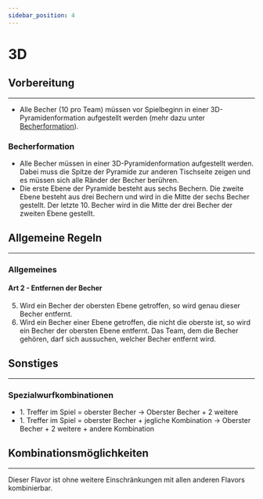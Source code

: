 ```yaml
---
sidebar_position: 4
---
```


# 3D

## Vorbereitung
<hr/>

- Alle Becher (10 pro Team) müssen vor Spielbeginn in einer <Highlight>3D</Highlight>-Pyramidenformation aufgestellt werden (mehr dazu unter [Becherformation](#becherformation)).

### Becherformation

- Alle Becher müssen in einer <Highlight>3D</Highlight>-Pyramidenformation aufgestellt werden. Dabei muss die Spitze der Pyramide zur anderen Tischseite zeigen und es müssen sich alle Ränder der Becher berühren.
- <Highlight>Die erste Ebene der Pyramide besteht aus sechs Bechern. Die zweite Ebene besteht aus drei Bechern und wird in die Mitte der sechs Becher gestellt. Der letzte 10. Becher wird in die Mitte der drei Becher der zweiten Ebene gestellt.</Highlight>

## Allgemeine Regeln
<hr/>

### Allgemeines

#### Art 2 - Entfernen der Becher

5. <Highlight>Wird ein Becher der obersten Ebene getroffen, so wird genau dieser Becher entfernt.</Highlight>
6. <Highlight>Wird ein Becher einer Ebene getroffen, die nicht die oberste ist, so wird ein Becher der obersten Ebene entfernt. Das Team, dem die Becher gehören, darf sich aussuchen, welcher Becher entfernt wird.</Highlight>

## Sonstiges
<hr/>

### Spezialwurfkombinationen

- <Highlight>1. Treffer im Spiel = oberster Becher &rarr; Oberster Becher + 2 weitere</Highlight>
- <Highlight>1. Treffer im Spiel = oberster Becher + jegliche Kombination &rarr; Oberster Becher + 2 weitere + andere Kombination</Highlight>

## Kombinationsmöglichkeiten
<hr/>

Dieser Flavor ist ohne weitere Einschränkungen mit allen anderen Flavors kombinierbar.
